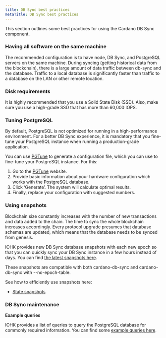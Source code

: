 ```yaml
---
title: DB Sync best practices
metaTitle: DB Sync best practices
---
```


This section outlines some best practices for using the Cardano DB Sync component.

### Having all software on the same machine

The recommended configuration is to have node, DB Sync, and PostgreSQL servers on the same machine. During syncing (getting historical data from the blockchain), there is a large amount of data traffic between db-sync and the database. Traffic to a local database is significantly faster than traffic to a database on the LAN or other remote location.

### Disk requirements

It is highly recommended that you use a Solid State Disk (SSD). Also, make sure you use a high-grade SSD that has more than 60,000 IOPS.

### Tuning PostgreSQL

By default, PostgreSQL is not optimized for running in a high-performance environment. For a better DB Sync experience, it is mandatory that you fine-tune your PostgreSQL instance when running a production-grade application.  

You can use [PGTune](https://pgtune.leopard.in.ua/) to generate a configuration file, which you can use to fine-tune your PostgreSQL instance. For this:

1.  Go to the [PGTune](https://pgtune.leopard.in.ua/) website.
2.  Provide basic information about your hardware configuration which works with the PostgreSQL database.
3.  Click ‘Generate’. The system will calculate optimal results.
4.  Finally, replace your configuration with suggested numbers.

### Using snapshots

Blockchain size constantly increases with the number of new transactions and data added to the chain. The time to sync the whole blockchain increases accordingly. Every protocol upgrade presumes that database schemas are updated, which means that the database needs to be synced from genesis.

IOHK provides new DB Sync database snapshots with each new epoch so that you can quickly sync your DB Sync instance in a few hours instead of days. You can find [the latest snapshots here](https://update-cardano-mainnet.iohk.io/cardano-db-sync/index.html). 

These snapshots are compatible with both cardano-db-sync and cardano-db-sync with --no-epoch-table.

See how to efficiently use snapshots here:

-   [State snapshots](https://github.com/input-output-hk/cardano-db-sync/blob/master/doc/state-snapshot.md)
    
### DB Sync maintenance

**Example queries**  

IOHK provides a list of queries to query the PostgreSQL database for commonly required information. You can find some [example queries here](https://github.com/input-output-hk/cardano-db-sync/blob/master/doc/interesting-queries.md). 

